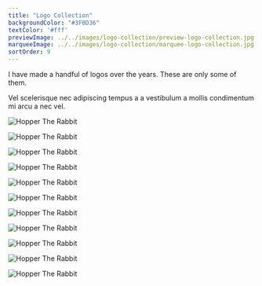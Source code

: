 ```yaml
---
title: "Logo Collection"
backgroundColor: "#3F0D36"
textColor: '#fff'
previewImage: ../../images/logo-collection/preview-logo-collection.jpg
marqueeImage: ../../images/logo-collection/marquee-logo-collection.jpg
sortOrder: 9
---
```


<IntroBlock>

I have made a handful of logos over the years. These are only some of them. 

</IntroBlock>

<TextBlock>
    
Vel scelerisque nec adipiscing tempus a a vestibulum a mollis condimentum mi arcu a nec vel.

</TextBlock>

<FigureSingleBlock>

![Hopper The Rabbit](../../images/logo-collection/natura11y-inclusive-framework.jpg)
    
</FigureSingleBlock>

<FigureSingleBlock>

![Hopper The Rabbit](../../images/logo-collection/the-little-church-around-the-corner.jpg)
    
</FigureSingleBlock>

<FigureSingleBlock>

![Hopper The Rabbit](../../images/logo-collection/visionlearning.jpg)
    
</FigureSingleBlock>

<FigureSingleBlock>

![Hopper The Rabbit](../../images/logo-collection/avidano-digital.jpg)
    
</FigureSingleBlock>

<FigureSingleBlock>

![Hopper The Rabbit](../../images/logo-collection/cheetah-conservation-fund.jpg)
    
</FigureSingleBlock>

<FigureSingleBlock>

![Hopper The Rabbit](../../images/logo-collection/ccf-kids.jpg)
    
</FigureSingleBlock>

<FigureSingleBlock>

![Hopper The Rabbit](../../images/logo-collection/nyc-poletop-manager.jpg)
    
</FigureSingleBlock>

<FigureSingleBlock>

![Hopper The Rabbit](../../images/logo-collection/half-to-help.jpg)
    
</FigureSingleBlock>

<FigureSingleBlock>

![Hopper The Rabbit](../../images/logo-collection/alegent-health-healty-living-cafe.jpg)
    
</FigureSingleBlock>

<FigureSingleBlock>

![Hopper The Rabbit](../../images/logo-collection/alegent-health-walk-to-save-babies.jpg)
    
</FigureSingleBlock>

<FigureSingleBlock>

![Hopper The Rabbit](../../images/logo-collection/chinook-building-centers.jpg)
    
</FigureSingleBlock>